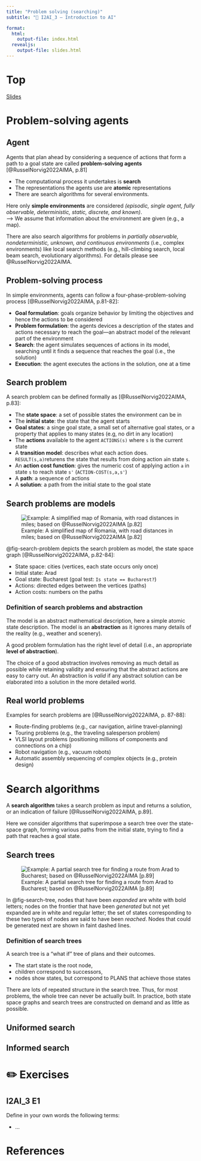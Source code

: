 ```yaml
---
title: "Problem solving (searching)"
subtitle: "🧠 I2AI_3 — Introduction to AI"

format: 
  html:
    output-file: index.html
  revealjs:
    output-file: slides.html     
---
```


# Top{visibility="hidden" .slide-link-hidden .unlisted}

[Slides](slides.html){#fig-elephant}

# Problem-solving agents {.vertical-center background-color=blue background-image="images/bg-squares-planes.jpeg"}

## Agent

Agents that plan ahead by considering a sequence of actions that form a path to a goal state are called __problem-solving agents__ [@RusselNorvig2022AIMA, p.81]

::: {.incremental}
- The computational process it undertakes is __search__
- The representations the agents use are __atomic__ representations
- There are search algorithms for several environments. 
:::

::: {.fragment}
Here only __simple environments__ are considered *(episodic, single agent, fully observable, deterministic, static, discrete, and known)*.  
--> We assume that information about the environment are given (e.g., a map).
:::

:::{.notes}
There are also search algorithms for problems in *partially observable, nondeterministic, unknown, and continuous environments* (i.e., complex environments) like local search methods (e.g., hill-climbing search, local beam search, evolutionary algorithms). For details please see @RusselNorvig2022AIMA.
:::

## Problem-solving process

In simple environments, agents can follow a four-phase-problem-solving process [@RusselNorvig2022AIMA, p.81-82]:

::: {.incremental}
- __Goal formulation__: goals organize behavior by limiting the objectives and hence the actions to be considered
- __Problem formulation__: the agents devices a description of the states and actions necessary to reach the goal—an abstract model of the relevant part of the environment
- __Search__: the agent simulates sequences of actions in its model, searching until it finds a sequence that reaches the goal (i.e., the solution)
- __Execution__: the agent executes the actions in the solution, one at a time 
:::

## Search problem

A search problem can be defined formally as [@RusselNorvig2022AIMA, p.83]:

::: {.incremental}
- The __state space__: a set of possible states the environment can be in
- The __initial state__: the state that the agent starts
- __Goal states__: a singe goal state, a small set of alternative goal states, or a property that applies to many states (e.g, no dirt in any location)
- The __actions__ available to the agent `ACTIONS(s)` where `s` is the current state
- A __transition model__: describes what each action does. `RESULT(s,a)`returens the state that results from doing action `a`in state `s`.
- An __action cost function__: gives the numeric cost of applying action `a` in state `s` to reach state `s'` (`ACTION-COST(s,a,s'`)
- A __path__: a sequence of actions
- A __solution__: a path from the initial state to the goal state
:::

## Search problems are models

![Example: A simplified map of Romania, with road distances in miles; based on @RusselNorvig2022AIMA [p.82]](images/search-problem.svg){#fig-search-problem}

::: {.notes}
@fig-search-problem depicts the search problem as model, the state space graph [@RusselNorvig2022AIMA, p.82-84]:

- State space: cities (vertices, each state occurs only once)
- Initial state: Arad
- Goal state: Bucharest (goal test: `Is state == Bucharest?`)
- Actions: directed edges between the vertices (paths)
- Action costs: numbers on the paths

::: {.callout-note}
### Definition of search problems and abstraction
The model is an abstract mathematical description, here a simple atomic state description. The model is an __abstraction__ as it ignores many details of the reality (e.g., weather and scenery).

A good problem formulation has the right level of detail (i.e., an appropriate __level of abstraction__).

The choice of a good abstraction involves removing as much detail as possible while retaining validity and ensuring that the abstract actions are easy to carry out. An abstraction is *valid* if any abstract solution can be elaborated into a solution in the more detailed world.
:::

## Real world problems

Examples for search problems are [@RusselNorvig2022AIMA, p. 87-88]:

- Route-finding problems (e.g., car navigation, airline travel-planning)
- Touring problems (e.g., the traveling salesperson problem)
- VLSI layout problems (positioning millions of components and connections on a chip)
- Robot navigation (e.g., vacuum robots)
- Automatic assembly sequencing of complex objects (e.g., protein design)

:::

# Search algorithms {.vertical-center background-color=blue background-image="images/bg-squares-planes.jpeg"}

A __search algorithm__ takes a search problem as input and returns a solution, or an indication of failure [@RusselNorvig2022AIMA, p.89].

::: {.notes}
Here we consider algorithms that superimpose a search tree over the state-space graph, forming various paths from the initial state, trying to find a path that reaches a goal state.
:::

## Search trees

![Example: A partial search tree for finding a route from Arad to Bucharest; based on @RusselNorvig2022AIMA [p.89]](images/search-tree.svg){#fig-search-tree}

::: {.notes}
In @fig-search-tree, nodes that have been *expanded* are white with bold letters; nodes on the frontier that have been *generated* but not yet expanded are in white and regular letter; the set of states corresponding to these two types of nodes are said to have been *reached*. Nodes that could be generated next are shown in faint dashed lines.

::: {.callout-note}
### Definition of search trees
A search tree is a “what if” tree of plans and their outcomes.

- The start state is the root node,
- children correspond to successors, 
- nodes show states, but correspond to PLANS that achieve those states

There are lots of repeated structure in the search tree. Thus, for most problems, the whole tree can never be actually built. In practice, both state space graphs and search trees are constructed on demand and as little as possible.
:::
:::


## Uniformed search

## Informed search 

# ✏️ Exercises {.vertical-center background-color=blue background-image="images/bg-squares-planes.jpeg"}

## I2AI_3 E1

Define in your own words the following terms: 

- ...

::: {#refs}
# References {visibility="hidden"}
:::